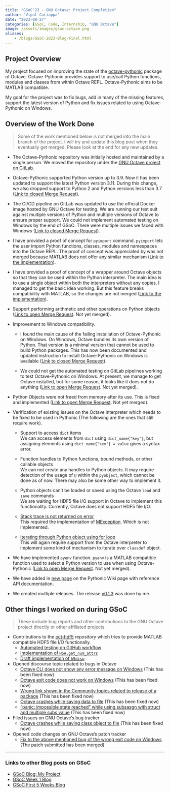 ```yaml
---
title: "GSoC'23 - GNU Octave: Project Completion"
author: "Vipul Cariappa"
date: "2023-08-27"
categories: [GSoC, Code, Internship, "GNU Octave"]
image: /assets/images/gsoc-octave.png
aliases:
    - /blogs/GSoC-2023-Blog-Final.html
---
```



## Project Overview

My project focused on improving the state of the [octave-pythonic](https://gnu-octave.github.io/packages/pythonic/)
package of Octave. Octave-Pythonic provides support to use/call Python functions,
modules and classes from within Octave REPL. Octave-Pythonic aims to be MATLAB compatible.

My goal for the project was to fix bugs, add in many of the missing features,
support the latest version of Python and fix issues related to using Octave-Pythonic on Windows.

## Overview of the Work Done

> Some of the work mentioned below is not merged into the main branch of the project.
> I will try and update this blog post when they eventually get merged. Please look at the end for any new updates. 


- The Octave-Pythonic repository was initially hosted and maintained by a single person.
We moved the repository under the [GNU Octave project on GitLab](https://gitlab.com/gnu-octave/octave-pythonic).

- Octave-Pythonic supported Python version up to 3.9. Now it has been updated to support the latest Python version 3.11.
During this change, we also dropped support to Python 2 and Python versions less than 3.7
([Link to closed Merge Request](https://gitlab.com/gnu-octave/octave-pythonic/-/merge_requests/75)).

- The CI/CD pipeline on GitLab was updated to use the official Docker image hosted by GNU Octave for testing.
We are running our test suit against multiple versions of Python and multiple versions of Octave to ensure proper
support. We could not implement automated testing on Windows by the end of GSoC.
There were multiple issues we faced with Windows ([Link to closed Merge Request](https://gitlab.com/gnu-octave/octave-pythonic/-/merge_requests/79)).

- I have provided a proof of concept for `pyimport` command. `pyimport` lets the user import Python functions, classes,
modules and namespaces into the Octave REPL.
The proof of concept was appreciated by was not merged because MATLAB does not offer any similar mechanism
([Link to the implementation](https://gitlab.com/Vipul-Cariappa/octave-pythonic/-/tree/pyimport?ref_type=heads)).

- I have provided a proof of concept of a wrapper around Octave objects so that they can be used within the Python
interpreter. The main idea is to use a single object within both the interpreters without any copies.
I managed to get the basic idea working. But this feature breaks compatibility with MATLAB,
so the changes are not merged ([Link to the implementation](https://gitlab.com/Vipul-Cariappa/octave-pythonic/-/tree/oct-object?ref_type=heads)).

- Support performing arithmetic and other operations on Python objects
([Link to open Merge Request](https://gitlab.com/gnu-octave/octave-pythonic/-/merge_requests/98). Not yet merged).

- Improvement to Windows compatibility.

    - I found the main cause of the failing installation of Octave-Pythonic on Windows.
    On Windows, Octave bundles its own version of Python.
    That version is a minimal version that cannot be used to build Python packages.
    This has now been documented and updated instruction to install Octave-Pythonic on Windows is available
    ([Link to closed Merge Request](https://gitlab.com/gnu-octave/octave-pythonic/-/merge_requests/100)).

    - We could not get the automated testing on GitLab pipelines working to test Octave-Pythonic on Windows.
    At present, we manage to get Octave installed, but for some reason, it looks like it does not do anything
    ([Link to open Merge Request](https://gitlab.com/gnu-octave/octave-pythonic/-/merge_requests/86). Not yet merged).

- Python Objects were not freed from memory after its use. This is fixed and implemented
([Link to open Merge Request](https://gitlab.com/gnu-octave/octave-pythonic/-/merge_requests/80). Not yet merged).

- Verification of existing issues on the Octave interpreter which needs to be fixed to be used in Pythonic
(The following are the ones that still require work).
    
    - Support to access `dict` items<br>
    We can access elements from `dict` using `dict_name{"key"}`,
    but assigning elements using `dict_name{"key"} = value` gives a syntax error.

    - Function handles to Python functions, bound methods, or other callable objects<br>
    We can not create any handles to Python objects.
    It may require detection of the usage of `@` within the `pyobject`, which cannot be done as of now.
    There may also be some other way to implement it.

    - Python objects can’t be loaded or saved using the Octave `load` and `save` commands<br>
    We are waiting for HDF5 file I/O support in Octave to implement this functionality.
    Currently, Octave does not support HDF5 file I/O.

    - [Stack trace is not returned on error](https://gitlab.com/gnu-octave/octave-pythonic/-/issues/1)<br>
    This required the implementation of [MException](https://savannah.gnu.org/bugs/?40828). Which is not implemented.

    - [Iterating through Python object using for loop](https://gitlab.com/gnu-octave/octave-pythonic/-/issues/73)<br>
    This will again require support from the Octave interpreter to implement some kind of mechanism to iterate over
    `classdef` object.

- We have implemented `pyenv` function.
`pyenv` is a MATLAB compatible function used to select a Python version to use when using Octave-Pythonic
([Link to open Merge Request](https://gitlab.com/gnu-octave/octave-pythonic/-/merge_requests/82). Not yet merged).

- We have added in [new page](https://wiki.octave.org/Pythonic/fullAPI) on the Pythonic Wiki page with reference API documentation.

- We created multiple releases. The release [v0.1.3](https://gitlab.com/gnu-octave/octave-pythonic/-/releases/v0.1.3) was done by me.

## Other things I worked on during GSoC

> These include bug reports and other contributions to the GNU Octave project directly or other affiliated projects.

- Contributions to the [oct-hdf5](https://github.com/pantxo/oct-hdf5) repository which tries to provide MATLAB compatible HDF5 file I/O functionally.
    - [Automated testing on GitHub workflow](https://github.com/pantxo/oct-hdf5/pull/3)
    - [Implementation of `H5A.get_num_attrs`](https://github.com/pantxo/oct-hdf5/pull/1)
    - [Draft implementation of `h5disp`](https://github.com/pantxo/oct-hdf5/pull/2)
- Opened discourse topic related to bugs in Octave
    - [Octave CLI does not show any error message on Windows](https://octave.discourse.group/t/octave-cli-does-not-show-any-error-message-on-windows/4689/61) (This has been fixed now)
    - [Octave exit code does not work on Windows](https://octave.discourse.group/t/octave-exit-code-does-not-work-on-windows/4690/11) (This has been fixed now)
    - [Wrong link shown in the Community topics related to release of a package](https://octave.discourse.group/t/wrong-link-shown-in-the-community-topics-related-to-release-of-a-package/4663/3) (This has been fixed now)
    - [Octave crashes while saving data to file](https://octave.discourse.group/t/octave-crashes-while-saving-data-to-file/4503/3) (This has been fixed now)
    - ["panic: impossible state reached" while using subsasgn with struct and multiple subs value](https://octave.discourse.group/t/panic-impossible-state-reached-while-using-subsasgn-with-struct-and-multiple-subs-value/4494/8) (This has been fixed now)
- Filed issues on GNU Octave’s bug tracker
    - [Octave crashes while saving class object to file](https://savannah.gnu.org/bugs/index.php?64220) (This has been fixed now)
- Opened code changes on GNU Octave’s patch tracker
    - [Fix to the above mentioned bug of the wrong exit code on Windows](https://savannah.gnu.org/patch/index.php?10370) (The patch submitted has been merged)

---

### Links to other Blog posts on GSoC 

- [GSoC Blog: My Project](/blogs/posts/GSoC'23-GNU-Octave-My-Project/)
- [GSoC Week 1 Blog](/blogs/posts/GSoC'23-GNU-Octave-First-Week/)
- [GSoC First 5 Weeks Blog](/blogs/posts/GSoC'23-GNU-Octave-First-Five-Weeks/)
